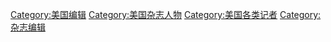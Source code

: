 [[Category:美国编辑|Category:美国编辑]]
[[Category:美国杂志人物|Category:美国杂志人物]]
[[Category:美国各类记者|Category:美国各类记者]]
[[Category:杂志编辑|Category:杂志编辑]]